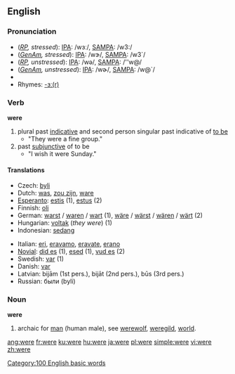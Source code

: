 {{wikipedia}}
==English==

{{rank|she|they|my|35|were|are|their|one}}

===Pronunciation===
*(''[[RP]], stressed''): [[w:IPA|IPA]]: /wɜː/, [[w:SAMPA|SAMPA]]: /w3:/
*(''[[GenAm]], stressed''): [[w:IPA|IPA]]: /wɝ/, [[w:SAMPA|SAMPA]]: /w3`/
*(''[[RP]], unstressed''): [[w:IPA|IPA]]: /wə/, [[w:SAMPA|SAMPA]]: /''w@/
*(''[[GenAm]], unstressed''): [[w:IPA|IPA]]: /wɚ/, [[w:SAMPA|SAMPA]]: /w@`/
*{{audio|en-us-were.ogg|Audio (US)}}
*Rhymes: [[Rhymes:English:-ɜː(r)|-ɜː(r)]]

===Verb===
'''were''' 
# plural past [[Indicative_mood|indicative]] and second person singular past indicative of [[be|to be]]
#* "They were a fine group."
# past [[w:Subjunctive_mood|subjunctive]] of to be
#* "I wish it were Sunday."

====Translations====
{{top}}
*Czech: [[byli]]
*Dutch: [[was]], [[zou zijn]], [[ware]]
*[[Esperanto]]: [[estis]] (1), [[estus]] (2)
*Finnish: [[oli]]
* German: [[warst]] / [[waren]] / [[wart]] (1), [[wäre]] / [[wärst]] / [[wären]] / [[wärt]] (2)
*Hungarian: [[volt#Hungarian|voltak]] (''they were'') (1)
*Indonesian: [[sedang]]
{{mid}}
*Italian: [[eri]], [[eravamo]], [[eravate]], [[erano]]
*[[Novial]]: [[did es]] (1), [[esed]] (1), [[vud es]] (2)
*Swedish: [[var]] (1)
*Danish: [[var]]
*Latvian: bijām (1st pers.), bijāt (2nd pers.), būs (3rd pers.)
*Russian: были (byli)
{{bottom}}

===Noun===
'''were''' 
# archaic for [[man]] (human male), see [[werewolf]], [[weregild]], [[world]].

[[Category:100 English basic words]]

[[ang:were]]
[[fr:were]]
[[ku:were]]
[[hu:were]]
[[ja:were]]
[[pl:were]]
[[simple:were]]
[[vi:were]]
[[zh:were]]